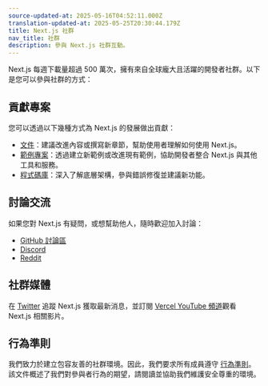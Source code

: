 ```yaml
---
source-updated-at: 2025-05-16T04:52:11.000Z
translation-updated-at: 2025-05-25T20:30:44.179Z
title: Next.js 社群
nav_title: 社群
description: 參與 Next.js 社群互動。
---
```


Next.js 每週下載量超過 500 萬次，擁有來自全球龐大且活躍的開發者社群。以下是您可以參與社群的方式：

## 貢獻專案

您可以透過以下幾種方式為 Next.js 的發展做出貢獻：

- [文件](/docs/community/contribution-guide)：建議改進內容或撰寫新章節，幫助使用者理解如何使用 Next.js。
- [範例專案](https://github.com/vercel/next.js/tree/canary/contributing/examples)：透過建立新範例或改進現有範例，協助開發者整合 Next.js 與其他工具和服務。
- [程式碼庫](https://github.com/vercel/next.js/tree/canary/contributing/core)：深入了解底層架構，參與錯誤修復並建議新功能。

## 討論交流

如果您對 Next.js 有疑問，或想幫助他人，隨時歡迎加入討論：

- [GitHub 討論區](https://github.com/vercel/next.js/discussions)
- [Discord](https://discord.com/invite/bUG2bvbtHy)
- [Reddit](https://www.reddit.com/r/nextjs)

## 社群媒體

在 [Twitter](https://twitter.com/nextjs) 追蹤 Next.js 獲取最新消息，並訂閱 [Vercel YouTube 頻道](https://www.youtube.com/@VercelHQ)觀看 Next.js 相關影片。

## 行為準則

我們致力於建立包容友善的社群環境。因此，我們要求所有成員遵守 [行為準則](https://github.com/vercel/next.js/blob/canary/CODE_OF_CONDUCT.md)。該文件概述了我們對參與者行為的期望，請閱讀並協助我們維護安全尊重的環境。